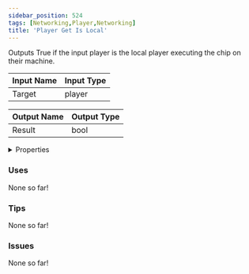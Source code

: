 ```yaml
---
sidebar_position: 524
tags: [Networking,Player,Networking]
title: 'Player Get Is Local'
---
```


Outputs True if the input player is the local player executing the chip on their machine.




<EsbSvg />

| Input Name | Input Type |
|-----------|-----------|
| Target | player |

| Output Name | Output Type |
|-----------|-----------|
| Result | bool |


<details>
  <summary>Properties</summary>
  <div>
    <div>
    <table>
      <thead>
        <tr>
          <th>Is beta required?</th>
          <th>❌</th>
        </tr>
        <tr>
          <th>Is this chip a trolling risk?</th>
          <th>❌</th>
        </tr>
        <tr>
          <th>Is this chip a role assignment risk?</th>
          <th>❌</th>
        </tr>
        <tr>
          <th>Chip UUID</th>
          <th>4646dbed-e616-470e-8e0c-eb446b91838b</th>
        </tr>
      </thead>
    </table>
    </div>
  </div>
</details>

### Uses

None so far!

### Tips

None so far!

### Issues

None so far!